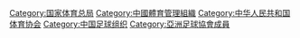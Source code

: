 [[Category:国家体育总局|Category:国家体育总局]]
[[Category:中國體育管理組織|Category:中國體育管理組織]]
[[Category:中华人民共和国体育协会|Category:中华人民共和国体育协会]]
[[Category:中国足球组织|Category:中国足球组织]]
[[Category:亞洲足球協會成員|Category:亞洲足球協會成員]]